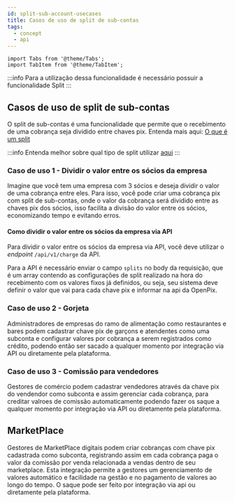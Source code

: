 ```yaml
---
id: split-sub-account-usecases
title: Casos de uso de split de sub-contas
tags:
  - concept
  - api
---
```


```mdx-code-block
import Tabs from '@theme/Tabs';
import TabItem from '@theme/TabItem';
```

:::info
Para a utilização dessa funcionalidade é necessário possuir a funcionalidade Split
:::

## Casos de uso de split de sub-contas

O split de sub-contas é uma funcionalidade que permite que o recebimento de uma cobrança seja dividido entre chaves pix. Entenda mais aqui: [O que é um split](../split-introduction.md)

:::info
Entenda melhor sobre qual tipo de split utilizar [aqui](../split-introduction.md#tipos-de-split)
:::

### Caso de uso 1 - Dividir o valor entre os sócios da empresa

Imagine que você tem uma empresa com 3 sócios e deseja dividir o valor de uma cobrança entre eles. Para isso, você pode criar uma cobrança pix com split de sub-contas, onde o valor da cobrança será dividido entre as chaves pix dos sócios, isso facilita a divisão do valor entre os sócios, economizando tempo e evitando erros.

#### Como dividir o valor entre os sócios da empresa via API

Para dividir o valor entre os sócios da empresa via API, você deve utilizar o _endpoint_ `/api/v1/charge` da API.

Para a API é necessário enviar o campo `splits` no body da requisição, que é um array contendo as configurações de split realizado na hora do recebimento com os valores fixos já definidos, ou seja, seu sistema deve definir o valor que vai para cada chave pix e informar na api da OpenPix.

### Caso de uso 2 - Gorjeta

Administradores de empresas do ramo de alimentação como restaurantes e bares podem cadastrar chave pix de garçons e atendentes como uma subconta e configurar valores
por cobrança a serem registrados como crédito, podendo então ser sacado a qualquer momento por integração via API ou diretamente pela plataforma.

### Caso de uso 3 - Comissão para vendedores

Gestores de comércio podem cadastrar vendedores através da chave pix do vendendor como subconta e assim gerenciar cada cobrança, para creditar valroes de comissão automaticamente podendo fazer os saque a qualquer momento por integração via API ou diretamente pela plataforma.

## MarketPlace

Gestores de MarketPlace digitais podem criar cobranças com chave pix cadastrada como subconta, registrando assim em cada cobrança paga o valor da comissão por venda
relacionada a vendas dentro de seu marketplace. Esta integração permite a gestores um gerenciamento de valores automático e facilidade na gestão e no pagamento de valores ao longo do tempo. O saque pode ser feito por integração via api ou diretamente pela plataforma.
